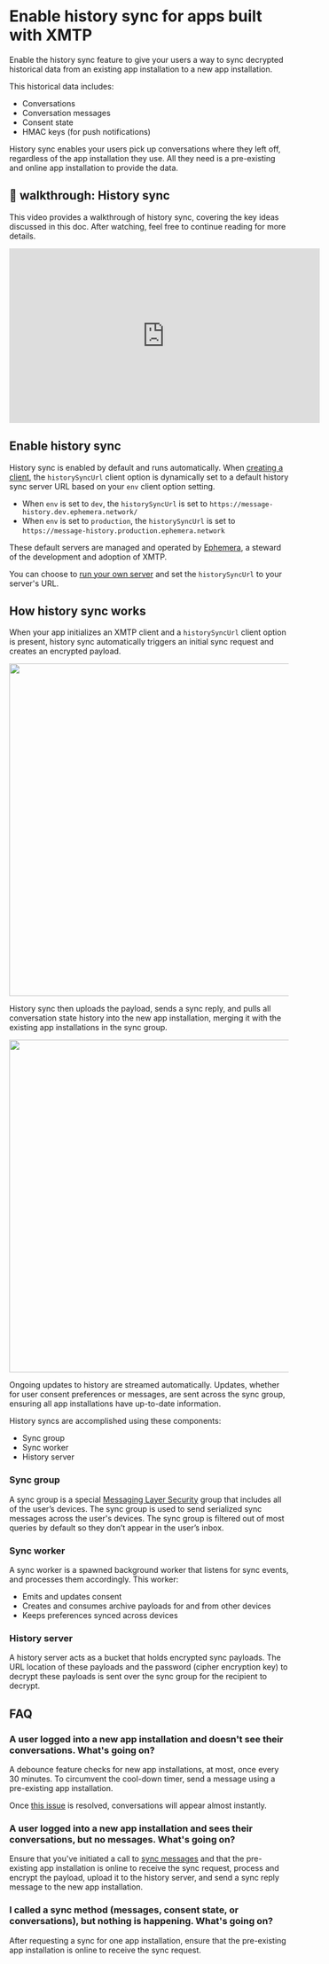 # Enable history sync for apps built with XMTP

Enable the history sync feature to give your users a way to sync decrypted historical data from an existing app installation to a new app installation.

This historical data includes:

- Conversations
- Conversation messages
- Consent state
- HMAC keys (for push notifications)

History sync enables your users pick up conversations where they left off, regardless of the app installation they use. All they need is a pre-existing and online app installation to provide the data.

## 🎥 walkthrough: History sync

This video provides a walkthrough of history sync, covering the key ideas discussed in this doc. After watching, feel free to continue reading for more details.

<iframe width="560" height="315" src="https://www.youtube.com/embed/_FtNqtjk-ls?si=uZ_Mnh9phF6y2h-O" title="YouTube video player" frameBorder="0" allow="accelerometer; autoplay; clipboard-write; encrypted-media; gyroscope; picture-in-picture; web-share" referrerPolicy="strict-origin-when-cross-origin" allowFullScreen></iframe>

## Enable history sync

History sync is enabled by default and runs automatically. When [creating a client](/inboxes/build-inbox#create-an-xmtp-client), the `historySyncUrl` client option is dynamically set to a default history sync server URL based on your `env` client option setting.

- When `env` is set to `dev`, the `historySyncUrl` is set to `https://message-history.dev.ephemera.network/`
- When `env` is set to `production`, the `historySyncUrl` is set to `https://message-history.production.ephemera.network`

These default servers are managed and operated by [Ephemera](https://ephemerahq.com/), a steward of the development and adoption of XMTP.

You can choose to [run your own server](https://github.com/xmtp/xmtp-message-history-server) and set the `historySyncUrl` to your server's URL.

## How history sync works

When your app initializes an XMTP client and a `historySyncUrl` client option is present, history sync automatically triggers an initial sync request and creates an encrypted payload.

<div>
    <img src="https://raw.githubusercontent.com/xmtp/docs-xmtp-org/refs/heads/main/docs/pages/img/history-sync-step1.png" width="600px" />
</div>

History sync then uploads the payload, sends a sync reply, and pulls all conversation state history into the new app installation, merging it with the existing app installations in the sync group.

<div>
    <img src="https://raw.githubusercontent.com/xmtp/docs-xmtp-org/refs/heads/main/docs/pages/img/history-sync-step2.png" width="600px" />
</div>

Ongoing updates to history are streamed automatically. Updates, whether for user consent preferences or messages, are sent across the sync group, ensuring all app installations have up-to-date information.

History syncs are accomplished using these components:

- Sync group
- Sync worker
- History server

### Sync group

A sync group is a special [Messaging Layer Security](/protocol/security) group that includes all of the user’s devices. The sync group is used to send serialized sync messages across the user's devices. The sync group is filtered out of most queries by default so they don’t appear in the user’s inbox.

### Sync worker

A sync worker is a spawned background worker that listens for sync events, and processes them accordingly. This worker:

- Emits and updates consent
- Creates and consumes archive payloads for and from other devices
- Keeps preferences synced across devices

### History server

A history server acts as a bucket that holds encrypted sync payloads. The URL location of these payloads and the password (cipher encryption key) to decrypt these payloads is sent over the sync group for the recipient to decrypt.

## FAQ

### A user logged into a new app installation and doesn't see their conversations. What's going on?

A debounce feature checks for new app installations, at most, once every 30 minutes. To circumvent the cool-down timer, send a message using a pre-existing app installation. 

Once [this issue](https://github.com/xmtp/libxmtp/issues/1309) is resolved, conversations will appear almost instantly.

### A user logged into a new app installation and sees their conversations, but no messages. What's going on?

Ensure that you've initiated a call to [sync messages](#sync-messages) and that the pre-existing app installation is online to receive the sync request, process and encrypt the payload, upload it to the history server, and send a sync reply message to the new app installation.

### I called a sync method (messages, consent state, or conversations), but nothing is happening. What's going on?

After requesting a sync for one app installation, ensure that the pre-existing app installation is online to receive the sync request.
